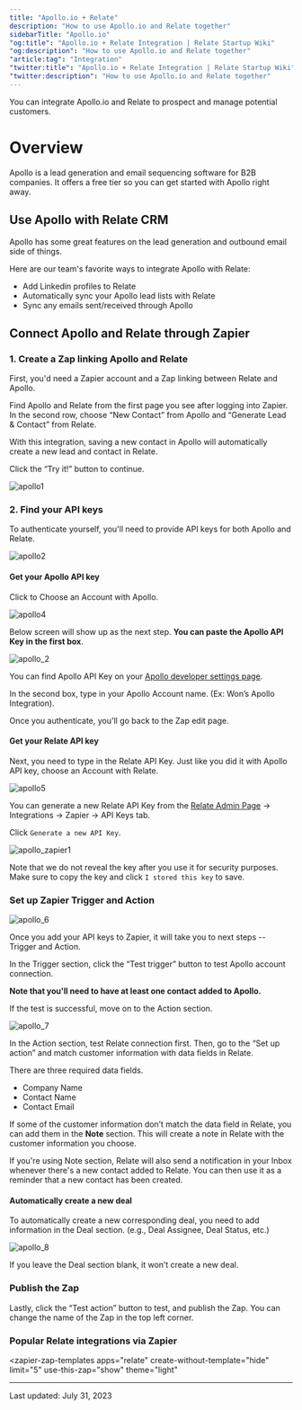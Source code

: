```yaml
---
title: "Apollo.io + Relate"
description: "How to use Apollo.io and Relate together"
sidebarTitle: "Apollo.io"
"og:title": "Apollo.io + Relate Integration | Relate Startup Wiki"
"og:description": "How to use Apollo.io and Relate together"
"article:tag": "Integration"
"twitter:title": "Apollo.io + Relate Integration | Relate Startup Wiki"
"twitter:description": "How to use Apollo.io and Relate together"
---
```

<script type="module" src="https://cdn.zapier.com/packages/partner-sdk/v0/zapier-elements/zapier-elements.esm.js"></script>
<link rel="stylesheet" href="https://cdn.zapier.com/packages/partner-sdk/v0/zapier-elements/zapier-elements.css"/>

You can integrate Apollo.io and Relate to prospect and manage potential customers. 

# Overview
Apollo is a lead generation and email sequencing software for B2B companies. It offers a free tier so you can get started with Apollo right away.

## Use Apollo with Relate CRM
Apollo has some great features on the lead generation and outbound email side of things.

Here are our team's favorite ways to integrate Apollo with Relate:
- Add Linkedin profiles to Relate
- Automatically sync your Apollo lead lists with Relate
- Sync any emails sent/received through Apollo

## Connect Apollo and Relate through Zapier

### 1. Create a Zap linking Apollo and Relate
First, you'd need a Zapier account and a Zap linking between Relate and Apollo.

Find Apollo and Relate from the first page you see after logging into Zapier. In the second row, choose “New Contact” from Apollo and “Generate Lead & Contact” from Relate.

With this integration, saving a new contact in Apollo will automatically create a new lead and contact in Relate. 

Click the “Try it!” button to continue.

![apollo1](/docs/images/integrations/apollo1.png)

### 2. Find your API keys

To authenticate yourself, you'll need to provide API keys for both Apollo and Relate.

![apollo2](/docs/images/integrations/apollo2.png)

#### Get your Apollo API key

Click to Choose an Account with Apollo.

![apollo4](/docs/images/integrations/apollo4.png)

Below screen will show up as the next step. **You can paste the Apollo API Key in the first box**. 

![apollo_2](/docs/images/integrations/apollo_2.png)

You can find Apollo API Key on your [Apollo developer settings page](https://developer.apollo.io/keys/).

In the second box, type in your Apollo Account name. (Ex: Won’s Apollo Integration).

Once you authenticate, you'll go back to the Zap edit page.

#### Get your Relate API key
Next, you need to type in the Relate API Key. Just like you did it with Apollo API key, choose an Account with Relate.

![apollo5](/docs/images/integrations/apollo5.png)

You can generate a new Relate API Key from the [Relate Admin Page](https://app.relate.so/) → Integrations → Zapier → API Keys tab.

Click `Generate a new API Key`.

![apollo_zapier1](/docs/images/integrations/apollo_zapier1.png)

Note that we do not reveal the key after you use it for security purposes. Make sure to copy the key and click `I stored this key` to save.

### Set up Zapier Trigger and Action

![apollo_6](/docs/images/integrations/apollo_6.png)

Once you add your API keys to Zapier, it will take you to next steps -- Trigger and Action.

In the Trigger section, click the “Test trigger” button to test Apollo account connection. 

**Note that you'll need to have at least one contact added to Apollo.**

If the test is successful, move on to the Action section.

![apollo_7](/docs/images/integrations/apollo_7.png)

In the Action section, test Relate connection first. Then, go to the “Set up action” and match customer information with data fields in Relate.

There are three required data fields. 
- Company Name
- Contact Name
- Contact Email

If some of the customer information don’t match the data field in Relate, you can add them in the **Note** section. This will create a note in Relate with the customer information you choose.

If you're using Note section, Relate will also send a notification in your Inbox whenever there's a new contact added to Relate. You can then use it as a reminder that a new contact has been created.  

#### Automatically create a new deal
To automatically create a new corresponding deal, you need to add information in the Deal section. (e.g., Deal Assignee, Deal Status, etc.)

![apollo_8](/docs/images/integrations/apollo_8.png)

If you leave the Deal section blank, it won’t create a new deal. 


### Publish the Zap
Lastly, click the “Test action” button to test, and publish the Zap. You can change the name of the Zap in the top left corner.

### Popular Relate integrations via Zapier

<zapier-zap-templates
  apps="relate"
  create-without-template="hide"
  limit="5"
  use-this-zap="show"
  theme="light"
></zapier-zap-templates>

---
Last updated: July 31, 2023
